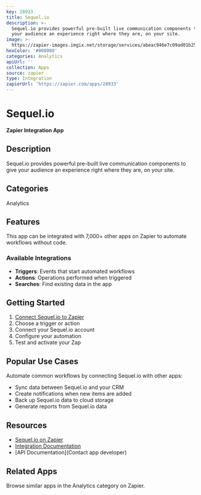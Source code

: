 ```yaml
---
key: 28933
title: Sequel.io
description: >-
  Sequel.io provides powerful pre-built live communication components to give
  your audience an experience right where they are, on your site.
image: >-
  https://zapier-images.imgix.net/storage/services/abeac946e7c09ad01b250f86cb3616c8.png?auto=format%2Ccompress&ixlib=python-3.0.0&q=50
hexColor: '#000000'
categories: Analytics
apiUrl: ''
collection: Apps
source: zapier
type: Integration
zapierUrl: 'https://zapier.com/apps/28933'
---
```

# Sequel.io

**Zapier Integration App**

## Description

Sequel.io provides powerful pre-built live communication components to give your audience an experience right where they are, on your site.

## Categories

Analytics

## Features

This app can be integrated with 7,000+ other apps on Zapier to automate workflows without code.

### Available Integrations

- **Triggers**: Events that start automated workflows
- **Actions**: Operations performed when triggered
- **Searches**: Find existing data in the app

## Getting Started

1. [Connect Sequel.io to Zapier](https://zapier.com/apps/28933)
2. Choose a trigger or action
3. Connect your Sequel.io account
4. Configure your automation
5. Test and activate your Zap

## Popular Use Cases

Automate common workflows by connecting Sequel.io with other apps:

- Sync data between Sequel.io and your CRM
- Create notifications when new items are added
- Back up Sequel.io data to cloud storage
- Generate reports from Sequel.io data

## Resources

- [Sequel.io on Zapier](https://zapier.com/apps/28933)
- [Integration Documentation](https://zapier.com/apps/28933/integrations)
- [API Documentation](Contact app developer)

## Related Apps

Browse similar apps in the Analytics category on Zapier.
